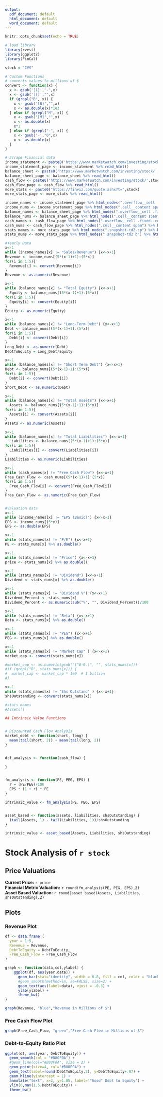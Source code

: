 ```yaml
---
output:
  pdf_document: default
  html_document: default
  word_document: default
---
```


```r
knitr::opts_chunk$set(echo = TRUE)
```

```r
# load library
library(rvest)
library(ggplot2)
library(FinCal)
```

```r
stock = "CVS"
```

```r
# Custom Functions
# converts values to millions of $
convert <- function(x) {
  x <- gsub('[(]',"-",x)
  x <- gsub('[)]',"",x)
  if (grepl("B", x)) {
    x <- gsub('[B]',"",x) 
    x <- as.double(x)*1e3
  } else if (grepl("M", x)) {
    x <- gsub('[M]',"",x)
    x <- as.double(x) 
    x*1
  } else if (grepl("-", x)) {
    x <- gsub('-',"0",x)
    x <- as.double(x)
  }
}
```

```r
# Scrape Financial data
income_statement <- paste0('https://www.marketwatch.com/investing/stock/',stock,'/financials')
income_statement_page <- income_statement %>% read_html()
balance_sheet <- paste0('https://www.marketwatch.com/investing/stock/',stock,'/financials/balance-sheet')
balance_sheet_page <- balance_sheet %>% read_html()
cash_flow <- paste0('https://www.marketwatch.com/investing/stock/',stock,'/financials/cash-flow')
cash_flow_page <- cash_flow %>% read_html()
more_stats <- paste0("https://finviz.com/quote.ashx?t=",stock)
more_stats_page <- more_stats %>% read_html()

income_names <- income_statement_page %>% html_nodes(".overflow__cell .fixed--cell") %>% html_text()
income_nums <- income_statement_page %>% html_nodes(".cell__content span") %>% html_text()
balance_names <- balance_sheet_page %>% html_nodes(".overflow__cell .fixed--cell") %>% html_text()
balance_nums <- balance_sheet_page %>% html_nodes(".cell__content span") %>% html_text()
cash_names <- cash_flow_page %>% html_nodes(".overflow__cell .fixed--cell") %>% html_text()
cash_nums <- cash_flow_page %>% html_nodes(".cell__content span") %>% html_text()
stats_names <- more_stats_page %>% html_nodes(".snapshot-td2-cp") %>% html_text()
stats_nums <- more_stats_page %>% html_nodes(".snapshot-td2 b") %>% html_text()

#Yearly Data 
x<-1
while (income_names[x] != "Sales/Revenue") {x<-x+1}
Revenue <- income_nums[(5*(x-1)+1):(5*x)]
for(i in 1:5){
  Revenue[i] <- convert(Revenue[i])
}
Revenue <- as.numeric(Revenue)

x<-1
while (balance_names[x] != "Total Equity") {x<-x+1}
  Equity <- balance_nums[(5*(x-1)+1):(5*x)]
for(i in 1:5){
  Equity[i] <- convert(Equity[i])
}
Equity <- as.numeric(Equity)

x<-1
while (balance_names[x] != "Long-Term Debt") {x<-x+1}
Debt <- balance_nums[(5*(x-1)+1):(5*x)]
for(i in 1:5){
  Debt[i] <- convert(Debt[i])
}
Long_Debt <- as.numeric(Debt)
DebtToEquity = Long_Debt/Equity

x<-1
while (balance_names[x] != "Short Term Debt") {x<-x+1}
Debt <- balance_nums[(5*(x-1)+1):(5*x)]
for(i in 1:5){
  Debt[i] <- convert(Debt[i])
}
Short_Debt <- as.numeric(Debt)

x<-1
while (balance_names[x] != "Total Assets") {x<-x+1}
  Assets <- balance_nums[(5*(x-1)+1):(5*x)]
for(i in 1:5){
  Assets[i] <- convert(Assets[i])
}
Assets <- as.numeric(Assets)

x<-1
while (balance_names[x] != "Total Liabilities") {x<-x+1}
  Liabilities <- balance_nums[(5*(x-1)+1):(5*x)]
for(i in 1:5){
  Liabilities[i] <- convert(Liabilities[i])
}
Liabilities <- as.numeric(Liabilities)

x<-1
while (cash_names[x] != "Free Cash Flow") {x<-x+1}
Free_Cash_Flow <- cash_nums[(5*(x-1)+1):(5*x)]
for(i in 1:5){
  Free_Cash_Flow[i] <- convert(Free_Cash_Flow[i])
}
Free_Cash_Flow <- as.numeric(Free_Cash_Flow)


#Valuation data
x<-1
while (income_names[x] != "EPS (Basic)") {x<-x+1}
EPS <- income_nums[(5*x)]
EPS <- as.double(EPS)

x<-1
while (stats_names[x] != "P/E") {x<-x+1}
PE <- stats_nums[x] %>% as.double()

x<-1
while (stats_names[x] != "Price") {x<-x+1}
price <- stats_nums[x] %>% as.double()

x<-1
while (stats_names[x] != "Dividend") {x<-x+1}
Dividend <- stats_nums[x] %>% as.double()

x<-1
while (stats_names[x] != "Dividend %") {x<-x+1}
Dividend_Percent <- stats_nums[x]
Dividend_Percent <- as.numeric(sub("%", "", Dividend_Percent))/100

x<-1
while (stats_names[x] != "Beta") {x<-x+1}
Beta <- stats_nums[x] %>% as.double()

x<-1
while (stats_names[x] != "PEG") {x<-x+1}
PEG <- stats_nums[x] %>% as.double()

x<-1
while (stats_names[x] != "Market Cap" ) {x<-x+1}
market_cap <- convert(stats_nums[x])

#market_cap <- as.numeric(gsub("[^0-9.]", "", stats_nums[x]))
#if (grepl("B", stats_nums[x])) {
#  market_cap <- market_cap * 1e9  # 1 billion
#}

x<-1
while (stats_names[x] != "Shs Outstand" ) {x<-x+1}
shsOutstanding <- convert(stats_nums[x])
```

```r
#stats_names
#Assets[]
```


```r
## Intrinsic Value Functions


# Discounted Cash Flow Analysis
market_debt <- function(short, long) {
  mean(tail(short, 2)) + mean(tail(long, 2))
}


dcf_analysis <- function(cash_flow) {
  
}


fm_analysis <- function(PE, PEG, EPS) {
  r = (PE/PEG)/100
  EPS * (1 + r) * PE
}

intrinsic_value <- fm_analysis(PE, PEG, EPS)


asset_based <- function(assets, liabilities, shsOutstanding) {
  (tail(Assets, 1) - tail(Liabilities, 1))/shsOutstanding
}

intrinsic_value <- asset_based(Assets, Liabilities, shsOutstanding)

```


# Stock Analysis of `r stock`

## Price Valuations

**Current Price:** `r price`  
**Financial Metric Valuation:** `r round(fm_analysis(PE, PEG, EPS),2)`  
**Asset Based Valuation:** `r round(asset_based(Assets, Liabilities, shsOutstanding),2)`


## Plots

### Revenue Plot  
```r
df <- data.frame (
  year = 1:5,
  Revenue = Revenue,
  DebtToEquity = DebtToEquity,
  Free_Cash_Flow = Free_Cash_Flow
)
```
```r
graph <- function(data,col,ylabel) {
    ggplot(df, aes(year,data)) +
      geom_bar(stat="identity", width = 0.8, fill = col, color = "black", alpha = 0.8) +
      #geom_smooth(method=lm, se=FALSE, size=2) +
      geom_text(aes(label=data), vjust = -0.3) +
      ylab(ylabel) +
      theme_bw()
}

graph(Revenue, "blue","Revenue in Millions of $")

```


### Free Cash Flow Plot  

```r
graph(Free_Cash_Flow, "green","Free Cash Flow in Millions of $")
```

### Debt-to-Equity Ratio Plot  
```r
ggplot(df, aes(year, DebtToEquity)) +
  geom_smooth(col = "#B80F0A") +
  #geom_line(col="#B80F0A", size = 2) +
  geom_point(size=4, col="#B80F0A") +
  geom_text(label=round(DebtToEquity,2), y=DebtToEquity+.07) +
  geom_hline(yintercept = 1) +
  annotate("text", x=2, y=1.05, label='"Good" Debt to Equity') +
  ylim(0,max(1.5,DebtToEquity)) +
  theme_bw()
```



